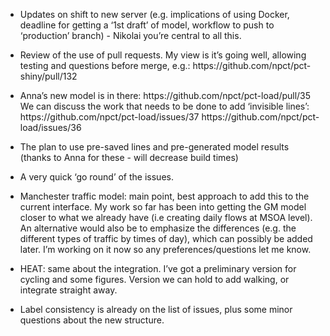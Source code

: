 
- Updates on shift to new server (e.g. implications of using Docker, deadline for getting a '1st draft' of model, workflow to push to 'production' branch) - Nikolai you're central to all this.

- Review of the use of pull requests. My view is it's going well, allowing testing and questions before merge, e.g.: https://github.com/npct/pct-shiny/pull/132

- Anna's new model is in there: https://github.com/npct/pct-load/pull/35  We can discuss the work that needs to be done to add 'invisible lines': https://github.com/npct/pct-load/issues/37 https://github.com/npct/pct-load/issues/36

- The plan to use pre-saved lines and pre-generated model results (thanks to Anna for these - will decrease build times)

- A very quick 'go round' of the issues.

- Manchester traffic model: main point, best approach to add this to the current interface. My work so far has been into getting the GM model closer to what we already have (i.e creating daily flows at MSOA level). An alternative would also be to emphasize the differences (e.g. the different types of traffic by times of day), which can possibly be added later.  I’m working on it now so any preferences/questions let me know.
 
- HEAT: same about the integration. I’ve got a preliminary version for cycling and some figures. Version we can hold to add walking, or integrate straight away.

- Label consistency is already on the list of issues, plus some minor questions about the new structure.